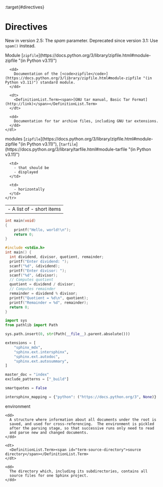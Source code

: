 :target{#directives}

# Directives

<Container type="info" title="Version added">
  <span>New in version 2.5: </span>The <em>spam</em> parameter.
</Container>

<Container type="warning" title="Deprecated">
  <span>Deprecated since version 3.1: </span>Use <code>spam()</code> instead.
</Container>

<Container type="info" title="See also:">
  <DefinitionList>
    <dl>
      <dt>
        <DefinitionList.Term><span>Module [<code>zipfile</code>](https://docs.python.org/3/library/zipfile.html#module-zipfile "(in Python v3.11)")</span></DefinitionList.Term>
      </dt>

      <dd>
        Documentation of the [<code>zipfile</code>](https://docs.python.org/3/library/zipfile.html#module-zipfile "(in Python v3.11)") standard module.
      </dd>

      <dt>
        <DefinitionList.Term><span>[GNU tar manual, Basic Tar Format](http://link)</span></DefinitionList.Term>
      </dt>

      <dd>
        Documentation for tar archive files, including GNU tar extensions.
      </dd>
    </dl>
  </DefinitionList>
</Container>

<Container type="info" title="See also:">
  modules [<code>zipfile</code>](https://docs.python.org/3/library/zipfile.html#module-zipfile "(in Python v3.11)"), [<code>tarfile</code>](https://docs.python.org/3/library/tarfile.html#module-tarfile "(in Python v3.11)")
</Container>

<HorizontalList>
  <table>
    <tr>
      <td>
        - A list of
        - short items
      </td>

      <td>
        - that should be
        - displayed
      </td>

      <td>
        - horizontally
      </td>
    </tr>
  </table>
</HorizontalList>

```c
int main(void)
{
    printf("Hello, world!\n");
    return 0;
}
```

```c
#include <stdio.h>
int main() {
  int dividend, divisor, quotient, remainder;
  printf("Enter dividend: ");
  scanf("%d", &dividend);
  printf("Enter divisor: ");
  scanf("%d", &divisor);
  // Computes quotient
  quotient = dividend / divisor;
  // Computes remainder
  remainder = dividend % divisor;
  printf("Quotient = %d\n", quotient);
  printf("Remainder = %d", remainder);
  return 0;
}
```

```python
import sys
from pathlib import Path

sys.path.insert(0, str(Path(__file__).parent.absolute()))

extensions = [
    "sphinx_mdx",
    "sphinx.ext.intersphinx",
    "sphinx.ext.autodoc",
    "sphinx.ext.autosummary",
]

master_doc = "index"
exclude_patterns = ["_build"]

smartquotes = False

intersphinx_mapping = {"python": ("https://docs.python.org/3", None)}
```

<DefinitionList>
  <dl>
    <dt>
      <DefinitionList.Term><span id="term-environment">environment</span></DefinitionList.Term>
    </dt>

    <dd>
      A structure where information about all documents under the root is
      saved, and used for cross-referencing.  The environment is pickled
      after the parsing stage, so that successive runs only need to read
      and parse new and changed documents.
    </dd>

    <dt>
      <DefinitionList.Term><span id="term-source-directory">source directory</span></DefinitionList.Term>
    </dt>

    <dd>
      The directory which, including its subdirectories, contains all
      source files for one Sphinx project.
    </dd>
  </dl>
</DefinitionList>
